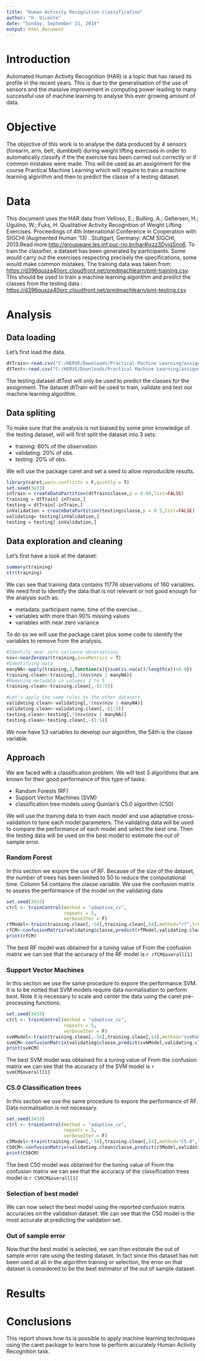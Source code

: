 ```yaml
---
title: "Human Activity Recognition classification"
author: "H. Vicente"
date: "Sunday, September 21, 2014"
output: html_document
---
```


# Introduction
Automated Human Activity Recognition (HAR) is a topic that has raised its profile in the recent years. This is due to the generalisation of the use of sensors and the massive improvement in computing power leading to many successful use of machine learning to analyse this ever growing amount of data.

# Objective
The objective of this work is to analyse the data produced by 4 sensors (forearm, arm, belt, dumbbell) during weight lifting exercises in order to automatically classify if the the exercise has been carried out correctly or if common mistakes were made. This will be used as an assignment for the course Practical Machine Learning which will require to train a machine learning algorithm and then to predict the classe of a testing dataset.

# Data
This document uses the HAR data from Velloso, E.; Bulling, A.; Gellersen, H.; Ugulino, W.; Fuks, H. Qualitative Activity Recognition of Weight Lifting Exercises. Proceedings of 4th International Conference in Cooperation with SIGCHI (Augmented Human '13) . Stuttgart, Germany: ACM SIGCHI, 2013.Read more:<http://groupware.les.inf.puc-rio.br/har#ixzz3DyigSno6>.
To train the classifier, a dataset has been generated by participants. Some would carry out the exercises respecting precisely the specifications, some would make common mistakes.
The training data was taken from: <https://d396qusza40orc.cloudfront.net/predmachlearn/pml-training.csv>. This should be used to train a machine learning algorithm and predict the classes from the testing data : <https://d396qusza40orc.cloudfront.net/predmachlearn/pml-testing.csv>

# Analysis
## Data loading
Let's first load the data.

```r
dtTrain<-read.csv("C:/HERVE/Downloads/Practical Machine Learning/assignments/data/pml-training.csv")
dtTest<-read.csv("C:/HERVE/Downloads/Practical Machine Learning/assignments/data/pml-testing.csv")
```
The testing dataset dtTest will only be used to predict the classes for the assignment. The dataset dtTrain will be used to train, validate and test our machine learning algorithm.

## Data spliting
To make sure that the analysis is not biaised by some prior knowledge of the testing dataset, will will first split the dataset into 3 sets:

- training: 60% of the observation
- validating: 20% of obs.
- testing: 20% of obs.

We will use the package caret and set a seed to allow reproducible results.
```r
library(caret,warn.conflicts = F,quietly = T)
set.seed(3433)
inTrain = createDataPartition(dtTrain$classe,p = 0.60,list=FALSE)
training = dtTrain[ inTrain,]
testing = dtTrain[-inTrain,]
inValidation = createDataPartition(testing$classe,p = 0.5,list=FALSE)
validating= testing[inValidation,]
testing = testing[-inValidation,]
```

## Data exploration and cleaning
Let's first have a look at the dataset:
```r
summary(training)
str(training)
```

We can see that training data contains 11776 observations of 160 variables. We need first to identify the data that is not relevant or not good enough for the analysis such as:

- metadata: participant name, time of the exercise...
- variables with more than 90% missing values
- variables with near zero variance

To do so we will use the package caret plus some code to identify the variables to remove from the analysis.
```r
#Identify near zero variance observations
nsv<-nearZeroVar(training,saveMetrics = T)
#Identifying data 
manyNA<-apply(training,2,function(x){(sum(is.na(x))/length(x))>0.9})
training.clean<-training[,!(nsv$nzv | manyNA)]
#Removing metadata in columns 1 to 5
training.clean<-training.clean[,-(1:5)]

#Let's apply the same rules to the other datasets
validating.clean<-validating[,!(nsv$nzv | manyNA)]
validating.clean<-validating.clean[,-(1:5)]
testing.clean<-testing[,!(nsv$nzv | manyNA)]
testing.clean<-testing.clean[,-(1:5)]
```

We now have 53 variables to develop our algorithm, the 54th is the classe variable.

## Approach
We are faced with a classification problem. We will test 3 algorithms that are known for their good performance of this type of tasks:

- Random Forests (RF)
- Support Vector Machines (SVM)
- classification tree models using Quinlan's C5.0 algorithm (C50)

We will use the training data to train each model and use adaptative cross-validation to tune each model parameters. The validating data will be used to compare the performance of each model and select the best one. Then the testing data will be used on the best model to estimate the out of sample error.

### Random Forest
In this section we expore the use of RF. Because of the size of the dataset, the number of trees has been limited to 50 to reduce the computational time. Column 54 contains the classe variable. We use the confusion matrix to assess the performance of the model on the validating data
```r
set.seed(3433)
ctrl <- trainControl(method = "adaptive_cv", 
                     repeats = 5,
                     verboseIter = F)
rfModel<-train(training.clean[,-54],training.clean[,54],method="rf",trControl = ctrl,ntree=50,tuneLength = 4 )
rfCM<-confusionMatrix(validating$classe,predict(rfModel,validating.clean[,-54]))
print(rfCM)
```
The best RF model was obtained for a tuning value of 
From the confusion matrix we can see that the accuracy of the RF model is `r rfCM$overall[1]`

### Support Vector Machines
In this section we use the same procedure to expore the performance SVM. It is to be notted that SVM models require data normalisation to perform best. Note it is necessary to scale and center the data using the caret pre-processing functions.
```r
set.seed(3433)
ctrl <- trainControl(method = "adaptive_cv", 
                     repeats = 5,
                     verboseIter = F)
svmModel<-train(training.clean[,-54],training.clean[,54],method="svmRadial",tuneLength=9,preProc=c("center","scale"),trControl = ctrl)
svmCM<-confusionMatrix(validating$classe,predict(svmModel,validating.clean[,-54]))
print(svmCM)
```
The best SVM model was obtained for a tuning value of 
From the confusion matrix we can see that the accuracy of the SVM model is `r svmCM$overall[1]`

### C5.0 Classification trees
In this section we use the same procedure to expore the performance of RF. Data normalisation is not necessary.
```r
set.seed(3433)
ctrl <- trainControl(method = "adaptive_cv", 
                     repeats = 5,
                     verboseIter = F)
c5Model<-train(training.clean[,-54],training.clean[,54],method="C5.0",trControl = ctrl)
C50CM<-confusionMatrix(validating.clean$classe,predict(c5Model,validating.clean[,-54]))
print(C50CM)
```
The best C50 model was obtained for the tuning value of 
From the confusion matrix we can see that the accuracy of the classification trees model is `r C50CM$overall[1]`

### Selection of best model
We can now select the best model using the reported confusion matrix accuracies on the validation dataset. We can see that the C50 model is the most accurate at predicting the validation set.

### Out of sample error
Now that the best model is selected, we can then estimate the out of sample error rate using the testing dataset. In fact since this dataset has not been used at all in the algorithm training or selection, the error on that dataset is considered to be the best estimator of the out of sample dataset.

# Results

# Conclusions
This report shows how its is possible to apply machine learning techniques using the caret package to learn how to perform accurately Human Activity Recognition task.
